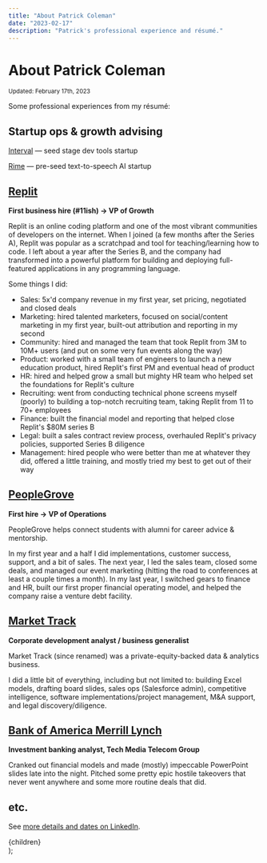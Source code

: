 ```yaml
---
title: "About Patrick Coleman"
date: "2023-02-17"
description: "Patrick's professional experience and résumé."
---
```



# About Patrick Coleman

<small>
  Updated: <time dateTime={date}>February 17th, 2023</time>
</small>

Some professional experiences from my résumé:

## Startup ops & growth advising

[Interval](https://interval.com/) — seed stage dev tools startup

[Rime](https://rime.ai/) — pre-seed text-to-speech AI startup

## [Replit](https://replit.com)

**First business hire (#11ish) → VP of Growth**

Replit is an online coding platform and one of the most vibrant communities of developers on the internet. When I joined (a few months after the Series A), Replit was popular as a scratchpad and tool for teaching/learning how to code. I left about a year after the Series B, and the company had transformed into a powerful platform for building and deploying full-featured applications in any programming language.

Some things I did:

- Sales: 5x'd company revenue in my first year, set pricing, negotiated and closed deals
- Marketing: hired talented marketers, focused on social/content marketing in my first year, built-out attribution and reporting in my second
- Community: hired and managed the team that took Replit from 3M to 10M+ users (and put on some very fun events along the way)
- Product: worked with a small team of engineers to launch a new education product, hired Replit's first PM and eventual head of product
- HR: hired and helped grow a small but mighty HR team who helped set the foundations for Replit's culture
- Recruiting: went from conducting technical phone screens myself (poorly) to building a top-notch recruiting team, taking Replit from 11 to 70+ employees
- Finance: built the financial model and reporting that helped close Replit's $80M series B
- Legal: built a sales contract review process, overhauled Replit's privacy policies, supported Series B diligence
- Management: hired people who were better than me at whatever they did, offered a little training, and mostly tried my best to get out of their way

## [PeopleGrove](https://www.peoplegrove.com/)

**First hire → VP of Operations**

PeopleGrove helps connect students with alumni for career advice & mentorship.

In my first year and a half I did implementations, customer success, support, and a bit of sales. The next year, I led the sales team, closed some deals, and managed our event marketing (hitting the road to conferences at least a couple times a month). In my last year, I switched gears to finance and HR, built our first proper financial operating model, and helped the company raise a venture debt facility.

## [Market Track](https://markettrack.com/)

**Corporate development analyst / business generalist**

Market Track (since renamed) was a private-equity-backed data & analytics business.

I did a little bit of everything, including but not limited to: building Excel models, drafting board slides, sales ops (Salesforce admin), competitive intelligence, software implementations/project management, M&A support, and legal discovery/diligence.

## [Bank of America Merrill Lynch](https://bofaml.com/)

**Investment banking analyst, Tech Media Telecom Group**

Cranked out financial models and made (mostly) impeccable PowerPoint slides late into the night. Pitched some pretty epic hostile takeovers that never went anywhere and some more routine deals that did.

## etc.

See [more details and dates on LinkedIn](https://www.linkedin.com/in/patrickscoleman/details/experience/).

  <Layout title={title} description={description}>
    <MDXProvider components={MdxComponents}>
      <div className="prose max-w-none prose-stone dark:prose-invert dark:prose-headings:text-text-darkbold dark:prose-a:text-text-darkbold dark:prose-strong:text-text-darkbold">
        {children}
      </div>
    </MDXProvider>
  </Layout>
);
